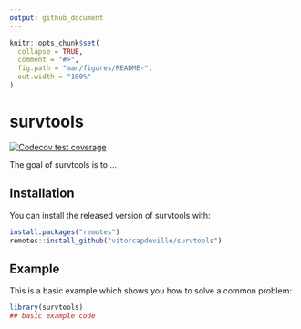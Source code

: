 ```yaml
---
output: github_document
---
```


<!-- README.md is generated from README.Rmd. Please edit that file -->

```r
knitr::opts_chunk$set(
  collapse = TRUE,
  comment = "#>",
  fig.path = "man/figures/README-",
  out.width = "100%"
)
```

# survtools

<!-- badges: start -->
[![Codecov test coverage](https://codecov.io/gh/vitorcapdeville/survtools/branch/main/graph/badge.svg)](https://codecov.io/gh/vitorcapdeville/survtools?branch=main)
<!-- badges: end -->

The goal of survtools is to ...

## Installation

You can install the released version of survtools with:

``` r
install.packages("remotes")
remotes::install_github("vitorcapdeville/survtools")
```

## Example

This is a basic example which shows you how to solve a common problem:

```r
library(survtools)
## basic example code
```


